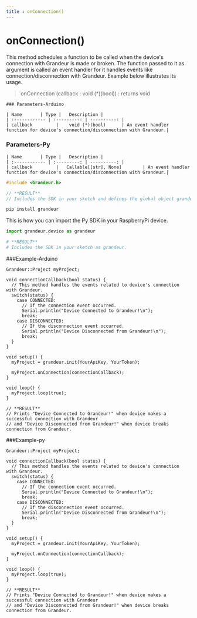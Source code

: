 ```yaml
---
title : onConnection()
---
```

# onConnection()

This method schedules a function to be called when the device's connection with Grandeur is made or broken. The function passed to it as argument is called an event handler for it handles events like connection/disconnection with Grandeur. Example below illustrates its usage.


>onConnection (callback : void (*)(bool)) : returns void



<Tabs group="tab-group-test">

  <Item value="arduino" label="Arduino">


    ### Parameters-Arduino

    | Name       | Type |   Description |
    | :------------ | :---------: | ----------: |
    | callback         |    void (*)(bool)	    | An event handler function for device's connection/disconnection with Grandeur.|


  </Item>

  <Item value="py" label="Py">

   ### Parameters-Py
   
    | Name       | Type |   Description |
    | :------------ | :---------: | ----------: |
    | callback         |   Callable[[str], None]	    | An event handler function for device's connection/disconnection with Grandeur.|


  </Item>

</Tabs>


<Tabs group="tab-group-test">

  <Item value="arduino" label="Arduino">

```cpp
#include <Grandeur.h>

// **RESULT**
// Includes the SDK in your sketch and defines the global object grandeur.

```



  </Item>

   <Item value="py" label="Py">


```cpp
pip install grandeur
```

This is how you can import the Py SDK in your RaspberryPi device.

```py
import grandeur.device as grandeur

# **RESULT**
# Includes the SDK in your sketch as grandeur.
```
</Item>

</Tabs>







###Example-Arduino
```
Grandeur::Project myProject;

void connectionCallback(bool status) {
  // This method handles the events related to device's connection with Grandeur.
  switch(status) {
    case CONNECTED:
      // If the connection event occurred.
      Serial.println("Device Connected to Grandeur!\n");
      break;
    case DISCONNECTED:
      // If the disconnection event occurred.
      Serial.println("Device Disconnected from Grandeur!\n");
      break;
  }
}

void setup() {
  myProject = grandeur.init(YourApiKey, YourToken);

  myProject.onConnection(connectionCallback);
}

void loop() {
  myProject.loop(true);
}

// **RESULT**
// Prints "Device Connected to Grandeur!" when device makes a successful connection with Grandeur
// and "Device Disconnected from Grandeur!" when device breaks connection from Grandeur.

```


###Example-py

```
Grandeur::Project myProject;

void connectionCallback(bool status) {
  // This method handles the events related to device's connection with Grandeur.
  switch(status) {
    case CONNECTED:
      // If the connection event occurred.
      Serial.println("Device Connected to Grandeur!\n");
      break;
    case DISCONNECTED:
      // If the disconnection event occurred.
      Serial.println("Device Disconnected from Grandeur!\n");
      break;
  }
}

void setup() {
  myProject = grandeur.init(YourApiKey, YourToken);

  myProject.onConnection(connectionCallback);
}

void loop() {
  myProject.loop(true);
}

// **RESULT**
// Prints "Device Connected to Grandeur!" when device makes a successful connection with Grandeur
// and "Device Disconnected from Grandeur!" when device breaks connection from Grandeur.
```

